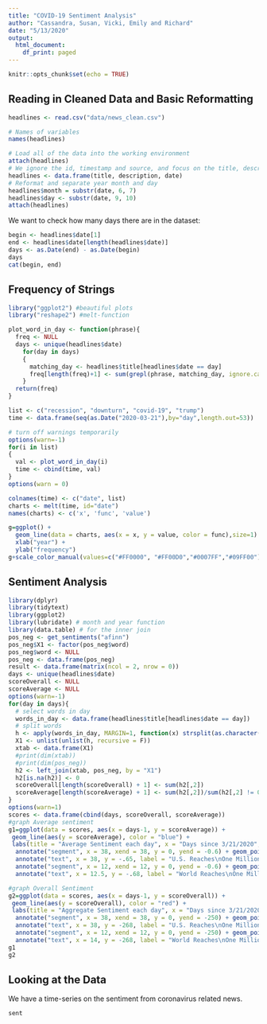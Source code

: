 ```yaml
---
title: "COVID-19 Sentiment Analysis"
author: "Cassandra, Susan, Vicki, Emily and Richard"
date: "5/13/2020"
output:
  html_document:
    df_print: paged
---
```


```r
knitr::opts_chunk$set(echo = TRUE)
```

## Reading in Cleaned Data and Basic Reformatting
```r
headlines <- read.csv("data/news_clean.csv")

# Names of variables
names(headlines)

# Load all of the data into the working environment
attach(headlines)
# We ignore the id, timestamp and source, and focus on the title, description and date
headlines <- data.frame(title, description, date)
# Reformat and separate year month and day
headlines$month = substr(date, 6, 7)
headlines$day <- substr(date, 9, 10)
attach(headlines)
```
We want to check how many days there are in the dataset:
```R
begin <- headlines$date[1]
end <- headlines$date[length(headlines$date)]
days <- as.Date(end) - as.Date(begin)
days
cat(begin, end)
```

## Frequency of Strings
```r
library("ggplot2") #beautiful plots
library("reshape2") #melt-function

plot_word_in_day <- function(phrase){
  freq <- NULL
  days <- unique(headlines$date)
    for(day in days)
    {
      matching_day <- headlines$title[headlines$date == day]
      freq[length(freq)+1] <- sum(grepl(phrase, matching_day, ignore.case = FALSE))
    }
  return(freq)
}

list <- c("recession", "downturn", "covid-19", "trump")
time <- data.frame(seq(as.Date("2020-03-21"),by="day",length.out=53))

# turn off warnings temporarily
options(warn=-1)
for(i in list)
{
  val <- plot_word_in_day(i)
  time <- cbind(time, val)
}
options(warn = 0)

colnames(time) <- c("date", list)
charts <- melt(time, id="date")
names(charts) <- c('x', 'func', 'value')

g=ggplot() +
  geom_line(data = charts, aes(x = x, y = value, color = func),size=1) +
  xlab("year") +
  ylab("frequency")
g+scale_color_manual(values=c("#FF0000", "#FF00D0","#0007FF","#09FF00"))
```

## Sentiment Analysis
```r
library(dplyr)
library(tidytext)
library(ggplot2)
library(lubridate) # month and year function
library(data.table) # for the inner join
pos_neg <- get_sentiments("afinn")
pos_neg$X1 <- factor(pos_neg$word)
pos_neg$word <- NULL
pos_neg <- data.frame(pos_neg)
result <- data.frame(matrix(ncol = 2, nrow = 0))
days <- unique(headlines$date)
scoreOverall <- NULL
scoreAverage <- NULL
options(warn=-1)
for(day in days){
  # select words in day
  words_in_day <- data.frame(headlines$title[headlines$date == day])
  # split words 
  h <- apply(words_in_day, MARGIN=1, function(x) strsplit(as.character(x)," "))
  X1 <- unlist(unlist(h, recursive = F))
  xtab <- data.frame(X1)
  #print(dim(xtab))
  #print(dim(pos_neg))
  h2 <- left_join(xtab, pos_neg, by = "X1")
  h2[is.na(h2)] <- 0
  scoreOverall[length(scoreOverall) + 1] <- sum(h2[,2])
  scoreAverage[length(scoreAverage) + 1] <- sum(h2[,2])/sum(h2[,2] != 0)
}
options(warn=1)
scores <- data.frame(cbind(days, scoreOverall, scoreAverage))
#graph Average sentiment
g1=ggplot(data = scores, aes(x = days-1, y = scoreAverage)) +
 geom_line(aes(y = scoreAverage), color = "blue") + 
 labs(title = "Average Sentiment each day", x = "Days since 3/21/2020", y = "Average Sentiment")+ 
  annotate("segment", x = 38, xend = 38, y = 0, yend = -0.6) + geom_point(aes(x = 38, y = -0.6)) + 
  annotate("text", x = 38, y = -.65, label = "U.S. Reaches\nOne Million Total Cases\nof COVID-19", size = 2.5)+ 
  annotate("segment", x = 12, xend = 12, y = 0, yend = -0.6) + geom_point(aes(x = 12, y = -0.6)) + 
  annotate("text", x = 12.5, y = -.68, label = "World Reaches\nOne Million Total Cases\nof COVID-19", size = 2.5)

#graph Overall Sentiment
g2=ggplot(data = scores, aes(x = days-1, y = scoreOverall)) +
 geom_line(aes(y = scoreOverall), color = "red") + 
 labs(title = "Aggregate Sentiment each day", x = "Days since 3/21/2020", y = "Overall Sentiment")+ 
  annotate("segment", x = 38, xend = 38, y = 0, yend = -250) + geom_point(aes(x = 38, y = -250)) + 
  annotate("text", x = 38, y = -268, label = "U.S. Reaches\nOne Million Total Cases\nof COVID-19", size = 2.5)+ 
  annotate("segment", x = 12, xend = 12, y = 0, yend = -250) + geom_point(aes(x = 12, y = -250)) + 
  annotate("text", x = 14, y = -268, label = "World Reaches\nOne Million Total Cases\nof COVID-19", size = 2.5)
g1
g2
```
## Looking at the Data
We have a time-series on the sentiment from coronavirus related news.
```R
sent
```
